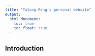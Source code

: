 ```yaml
---
title: "Yatong Feng's personal website"
output: 
  html_document:
    toc: true
    toc_float: true
---
```


## Introduction


